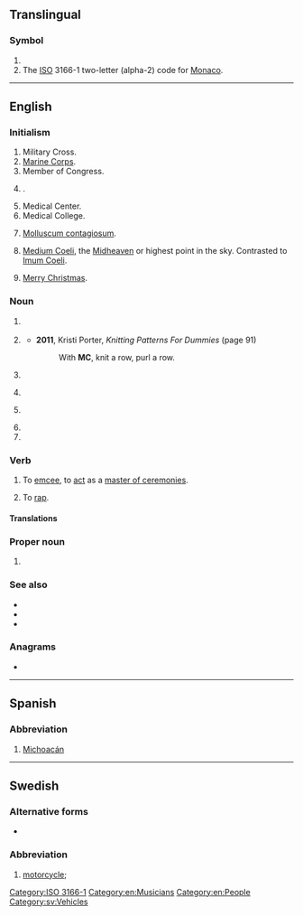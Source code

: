 {{also|mc|Mc|mC|Mc-|.mc}}
==Translingual==

===Symbol===
{{head|mul|symbol}}

# {{SI-unit-abb|mega|coulomb|[[electric charge]]}}
# The [[ISO]] 3166-1 two-letter (alpha-2) code for [[Monaco]].

[[Category:ISO 3166-1]]

----

==English==

===Initialism===
{{rfc-header|Initialism}}
{{head|en|initialism}}

# Military Cross.
# [[Marine Corps]].
# Member of Congress.
# {{w|Mastercard}}.
# Medical Center.
# Medical College.
# {{lb|en|medicine|pathology}} [[molluscum contagiosum|Molluscum contagiosum]].
# {{lb|en|astrology}} [[Medium Coeli]], the [[Midheaven]] or highest point in the sky. Contrasted to [[Imum Coeli]].
# {{lb|en|texting}} [[Merry Christmas]].

===Noun===
{{en-noun|~|s|MC's}}

# {{lb|en|music}} {{initialism of|master of ceremonies|lang=en}} {{qual|a rapper}}
# {{lb|en|knitting}} {{initialism of|[[main]] [[colour]]|lang=en}}
#* '''2011''', Kristi Porter, ''Knitting Patterns For Dummies'' (page 91)
#*: With '''MC''', knit a row, purl a row.
# {{lb|en|textiles}} {{initialism of|[[matching]] [[colour]]|lang=en}}
# {{lb|en|computing}} {{initialism of|[[movie]] [[clip]]|lang=en}}
# {{initialism of|methylene chloride|lang=en}} {{gloss|dichloromethane}}
# {{initialism of|[[motorcycle]] [[club]]|lang=en}}
# {{initialism of|[[mail]] [[code]]|lang=en}} <!--what is a mail code?-->

===Verb===
{{en-verb}}

# To [[emcee]], to [[act]] as a [[master of ceremonies]].
# {{lb|en|music}} To [[rap]].

====Translations====
{{trans-see|emcee}}
{{trans-see|rap}}

===Proper noun===
{{en-proper noun}}

# {{lb|en|video games|informal}} {{initialism of|{{w|Minecraft}}|lang=en}}

===See also===
* {{l|en|Mc}}
* {{l|en|mc}}
* {{l|en|Mac}}

===Anagrams===
* {{anagrams|en|CM|cM}}

[[Category:en:Musicians]]
[[Category:en:People]]

----

==Spanish==

===Abbreviation===
{{rfc-header|Abbreviation}}
{{head|es|abbreviation}}

# [[Michoacán]] {{gloss|Mexican state}}

----

==Swedish==

===Alternative forms===
* {{l|sv|mc}}

===Abbreviation===
{{rfc-header|Abbreviation}}
{{head|sv|abbreviation|g=c}}

# [[motorcycle]]; {{abbreviation of|motorcykel|lang=sv}}

[[Category:sv:Vehicles]]